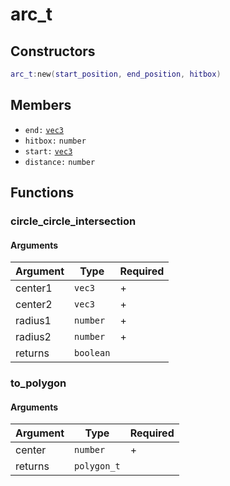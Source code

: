 # arc_t

## Constructors

```lua
arc_t:new(start_position, end_position, hitbox)
```

## Members

- `end:` [`vec3`](/docs/structs/vec3)
- `hitbox:` `number`
- `start:` [`vec3`](/docs/structs/vec3)
- `distance:` `number`

## Functions

### circle_circle_intersection

#### Arguments

| Argument | Type      | Required |
|----------|-----------|----------|
| center1  | `vec3`    | +        |
| center2  | `vec3`    | +        |
| radius1  | `number`  | +        |
| radius2  | `number`  | +        |
| returns  | `boolean` |          |


### to_polygon

#### Arguments

| Argument | Type        | Required |
|----------|-------------|----------|
| center   | `number`    | +        |
| returns  | `polygon_t` |          |

